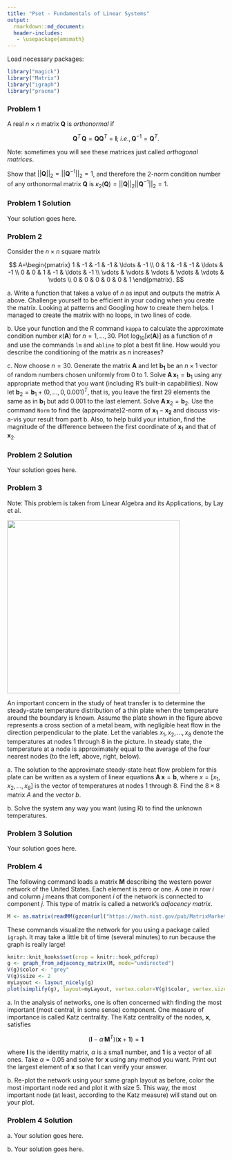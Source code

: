 ```yaml
---
title: "Pset - Fundamentals of Linear Systems"
output:
  rmarkdown::md_document:
  header-includes:
   - \usepackage{amsmath}
---
```


\renewcommand{\vec}[1]{\mathbf{#1}}
\renewcommand{\mat}[1]{\mathbf{#1}}

Load necessary packages:

```r
library("magick")
library("Matrix")
library("igraph")
library("pracma")
```

### Problem 1

A real $n \times n$ matrix $\mat{Q}$ is *orthonormal* if 

$$
\mat{Q}^{T}\,\mat{Q}=\mat{Q}\mat{Q}^T=\mat{I};~i.e., \mat{Q}^{-1}=\mat{Q}^T.
$$

Note: sometimes you will see these matrices just called *orthogonal matrices*. 

Show that $||\mat{Q}||_2=||\mat{Q}^{-1}||_2=1$, and therefore the 2-norm condition number of any orthonormal matrix $\mat{Q}$ is $\kappa_2(\mat{Q})=||\mat{Q}||_2 ||\mat{Q}^{-1}||_2=1$.

### Problem 1 Solution

Your solution goes here.

### Problem 2

Consider the $n \times n$ square matrix

$$
A=\begin{pmatrix} 1 & -1 & -1 & -1 & \ldots & -1 \\ 0 & 1 & -1 & -1 & \ldots & -1 \\ 0 & 0 & 1 & -1 & \ldots & -1 \\ \vdots & \vdots & \vdots & \vdots & \vdots & \vdots \\ 0 & 0 & 0 & 0 & 0 & 1 \end{pmatrix}.
$$

a\. Write a function that takes a value of $n$ as input and outputs the matrix A above. Challenge yourself to be efficient in your coding when you create the matrix. Looking at patterns and Googling how to create them helps. I managed to create the matrix with no loops, in two lines of code.

b\. Use your function and the R command `kappa` to calculate the approximate condition number $\kappa(\mat{A})$ for $n=1,\ldots,30$. Plot $\log_{10}[\kappa(\mat{A})]$ as a function of $n$ and use the commands `lm` and `abline` to plot a best fit line. How would you describe the conditioning of the matrix as $n$ increases?

c\. Now choose $n=30$. Generate the matrix $\mat{A}$ and let $\vec{b_1}$ be an $n \times 1$ vector of random numbers chosen uniformly from 0 to 1. Solve $\mat{A}\,\vec{x}_1 = \vec{b}_1$ using any appropriate method that you want (including R's built-in capabilities). Now let $\vec{b}_2 = \vec{b}_1 + (0,\ldots,0,0.001)^T$, that is, you leave the first 29 elements the same as in $\vec{b}_1$ but add 0.001 to the last element. Solve $\mat{A}\,\vec{x}_2 = \vec{b}_2$. Use the command `Norm` to find the (approximate)2-norm of $\vec{x_1}-\vec{x_2}$ and discuss vis-a-vis your result from part b. Also, to help build your intuition, find the magnitude of the difference between the first coordinate of $\vec{x}_1$ and that of $\vec{x}_2$.

### Problem 2 Solution

Your solution goes here.

### Problem 3

Note: This problem is taken from Linear Algebra and its Applications, by Lay et al.

<img src="https://github.com/chadtopaz/computationallineaaralgebra/raw/main/psets/heat.png" width="400">

An important concern in the study of heat transfer is to determine the steady-state temperature distribution of a thin plate when the temperature around the boundary is known. Assume the plate shown in the figure above represents a cross section of a metal beam, with negligible heat flow in the direction perpendicular to the plate. Let the variables $x_1, x_2, \ldots, x_8$ denote the temperatures at nodes 1 through 8 in the picture. In steady state, the temperature at a node is approximately equal to the average of the four nearest nodes (to the left, above, right, below).

a\. The solution to the approximate steady-state heat flow problem for this plate can be written as a system of linear equations $\mat{A}\,\vec{x}=\vec{b}$, where $x=[x_1, x_2, \ldots, x_8]$ is the vector of temperatures at nodes 1 through 8. Find the $8 \times 8$ matrix $A$ and the vector $b$.

b\. Solve the system any way you want (using R) to find the unknown temperatures.

### Problem 3 Solution

Your solution goes here.

### Problem 4

The following command loads a matrix $\mat{M}$ describing the western power network of the United States. Each element is zero or one. A one in row $i$ and column $j$ means that component $i$ of the network is connected to component $j$. This type of matrix is called a network's *adjacency matrix*.
```r
M <- as.matrix(readMM(gzcon(url("https://math.nist.gov/pub/MatrixMarket2/Harwell-Boeing/bcspwr/bcspwr10.mtx.gz")))+0)
```
These commands visualize the network for you using a package called `igraph`. It may take a little bit of time (several minutes) to run because the graph is really large!
```r
knitr::knit_hooks$set(crop = knitr::hook_pdfcrop)
g <- graph_from_adjacency_matrix(M, mode="undirected")
V(g)$color <- "grey"
V(g)$size <- 2
myLayout <- layout_nicely(g)
plot(simplify(g), layout=myLayout, vertex.color=V(g)$color, vertex.size=V(g)$size, vertex.label="")
```

a\. In the analysis of networks, one is often concerned with finding the most important (most central, in some sense) component. One measure of importance is called Katz centrality. The Katz centrality of the nodes, $\vec{x}$, satisfies

$$
\bigl(\mat{I} - \alpha\,\mat{M}^T)(\vec{x} + \vec{1}) = \vec{1}
$$

where $\mat{I}$ is the identity matrix, $\alpha$ is a small number, and $\vec{1}$ is a vector of all ones. Take $\alpha = 0.05$ and solve for $\vec{x}$ using any method you want. Print out the largest element of $\vec{x}$ so that I can verify your answer.

b\. Re-plot the network using your same graph layout as before, color the most important node red and plot it with size 5. This way, the most important node (at least, according to the Katz measure) will stand out on your plot.

### Problem 4 Solution

a\. Your solution goes here.

b\. Your solution goes here.